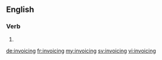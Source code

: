 
==English==

===Verb===
{{head|en}}

# {{present participle of|invoice}}

[[de:invoicing]]
[[fr:invoicing]]
[[my:invoicing]]
[[sv:invoicing]]
[[vi:invoicing]]